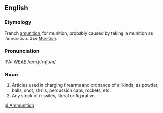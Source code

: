 ==English==
===Etymology===
French [[amunition]], for munition, probably caused by taking la munition as l'amunition.  See  [[Munition]].

===Pronunciation===
IPA: [[WEAE]] /æm.juˈnɪʃ.ən/

===Noun===
# Articles used in charging firearms and ordnance of all kinds; as powder, balls, shot, shells, percussion caps, rockets, etc.
# Any stock of missiles, literal or figurative.
<!-- material copied from Webster's Revised Unabridged Dictionary (1913) -->

[[pl:Ammunition]]